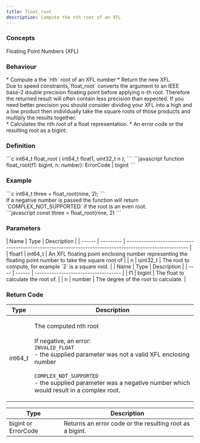 ```yaml
---
title: float_root
description: Compute the nth root of an XFL
---
```


### Concepts

<LinkButton href="/docs/hooks/concepts/floating-point-numbers-xfl">Floating Point Numbers (XFL)</LinkButton>

### Behaviour

<Tabs>
<TabItem label="C">
* Compute a the `nth` root of an XFL number
* Return the new XFL

<Aside type="caution">
Due to speed constraints,`float_root` converts the argument to an IEEE base-2 double precision floating point before applying n-th root. Therefore the returned result will often contain less precision than expected. If you need better precision you should consider dividing your XFL into a high and a low product then individually take the square roots of those products and multiply the results together.
</Aside>
</TabItem>

<TabItem label="JavaScript">
* Calculates the nth root of a float representation.
* An error code or the resulting root as a bigint.
</TabItem>
</Tabs>



### Definition

<Tabs>
<TabItem label="C">
```c
int64_t float_root (
    int64_t float1,
    uint32_t n
);
```


</TabItem>

<TabItem label="JavaScript">
```javascript
function float_root(f1: bigint, n: number): ErrorCode | bigint
```
</TabItem>
</Tabs>



### Example

<Tabs>
<TabItem label="C">
```c
int64_t three =
    float_root(nine, 2);
```

<Aside type="caution">
If a negative number is passed the function will return `COMPLEX_NOT_SUPPORTED` if the root is an even root.
</Aside>
</TabItem>

<TabItem label="JavaScript">
```javascript
const three =
  float_root(nine, 2)
```
</TabItem>
</Tabs>



### Parameters

<Tabs>
<TabItem label="C">
| Name   | Type      | Description                                                                                              |
| ------ | --------- | -------------------------------------------------------------------------------------------------------- |
| float1 | int64_t  | An XFL floating point enclosing number representing the floating point number to take the square root of |
| n      | uint32_t | The root to compute, for example `2` is a square root.                                                   |
</TabItem>

<TabItem label="JavaScript">
| Name | Type   | Description                          |
| ---- | ------ | ------------------------------------ |
| f1   | bigint | The float to calculate the root of.  |
| n    | number | The degree of the root to calculate. |
</TabItem>
</Tabs>



### Return Code

<Tabs>
<TabItem label="C">


| Type     | Description                                                                                                                                                                                                                                                                                 |
| -------- | ------------------------------------------------------------------------------------------------------------------------------------------------------------------------------------------------------------------------------------------------------------------------------------------- |
| int64_t | <p>The computed nth root<br /><br />If negative, an error:<br /><code>INVALID_FLOAT</code><br />- the supplied parameter was not a valid XFL enclosing number<br /><br /><code>COMPLEX_NOT_SUPPORTED</code><br />- the supplied parameter was a negative number which would result in a complex root.</p> |
</TabItem>

<TabItem label="JavaScript">


| Type                | Description                                              |
| ------------------- | -------------------------------------------------------- |
| bigint or ErrorCode | Returns an error code or the resulting root as a bigint. |
</TabItem>
</Tabs>

